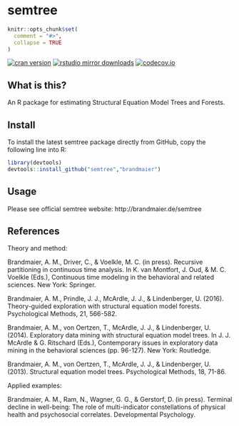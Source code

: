 semtree
======

```r
knitr::opts_chunk$set(
  comment = "#>",
  collapse = TRUE
)
```


[![cran version](http://www.r-pkg.org/badges/version/semtree)](https://cran.r-project.org/package=semtree)
[![rstudio mirror downloads](http://cranlogs.r-pkg.org/badges/semtree)](https://github.com/metacran/cranlogs.app)
[![codecov.io](https://codecov.io/github/brandmaier/semtree/coverage.svg?branch=master)](https://codecov.io/github/brandmaier/semtree?branch=master)


## What is this?

An R package for estimating Structural Equation Model Trees and Forests.

## Install

To install the latest semtree package directly from GitHub, copy the following line into R:
```r
library(devtools)
devtools::install_github("semtree","brandmaier")
```

## Usage

Please see official semtree website: http://brandmaier.de/semtree

## References

Theory and method:

Brandmaier, A. M., Driver, C., & Voelkle, M. C. (in press). Recursive partitioning in continuous time analysis. In K. van Montfort, J. Oud, & M. C. Voelkle (Eds.), Continuous time modeling in the behavioral and related sciences. New York: Springer.

Brandmaier, A. M., Prindle, J. J., McArdle, J. J., & Lindenberger, U. (2016). Theory-guided exploration with structural equation model forests. Psychological Methods, 21, 566-582. \doi{doi:10.1037/met0000090}

Brandmaier, A. M., von Oertzen, T., McArdle, J. J., & Lindenberger, U. (2014). Exploratory data mining with structural equation model trees. In J. J. McArdle & G. Ritschard (Eds.), Contemporary issues in exploratory data mining in the behavioral sciences (pp. 96-127). New York: Routledge.

Brandmaier, A. M., von Oertzen, T., McArdle, J. J., & Lindenberger, U. (2013). Structural equation model trees. Psychological Methods, 18, 71-86. \doi{doi:10.1037/a0030001}

Applied examples:

Brandmaier, A. M., Ram, N., Wagner, G. G., & Gerstorf, D. (in press). Terminal decline in well-being: The role of multi-indicator constellations of physical health and psychosocial correlates. Developmental Psychology.
